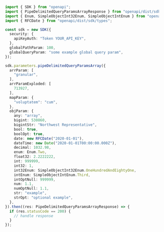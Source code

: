 ```typescript showLineNumbers copy filename="Pipe Delimited Query Params Array usage example"
import { SDK } from "openapi";
import { PipeDelimitedQueryParamsArrayResponse } from "openapi/dist/sdk/models/operations";
import { Enum, SimpleObjectInt32Enum, SimpleObjectIntEnum } from "openapi/dist/sdk/models/shared";
import { RFCDate } from "openapi/dist/sdk/types";

const sdk = new SDK({
  security: {
    apiKeyAuth: "Token YOUR_API_KEY",
  },
  globalPathParam: 100,
  globalQueryParam: "some example global query param",
});

sdk.parameters.pipeDelimitedQueryParamsArray({
  arrParam: [
    "granular",
  ],
  arrParamExploded: [
    713927,
  ],
  mapParam: {
    "voluptatem": "cum",
  },
  objParam: {
    any: "array",
    bigint: 530860,
    bigintStr: "Northwest Representative",
    bool: true,
    boolOpt: true,
    date: new RFCDate("2020-01-01"),
    dateTime: new Date("2020-01-01T00:00:00.000Z"),
    decimal: 1032.98,
    enum: Enum.Two,
    float32: 2.2222222,
    int: 999999,
    int32: 1,
    int32Enum: SimpleObjectInt32Enum.OneHundredAndEightyOne,
    intEnum: SimpleObjectIntEnum.Third,
    intOptNull: 999999,
    num: 1.1,
    numOptNull: 1.1,
    str: "example",
    strOpt: "optional example",
  },
}).then((res: PipeDelimitedQueryParamsArrayResponse) => {
  if (res.statusCode == 200) {
    // handle response
  }
});
```
